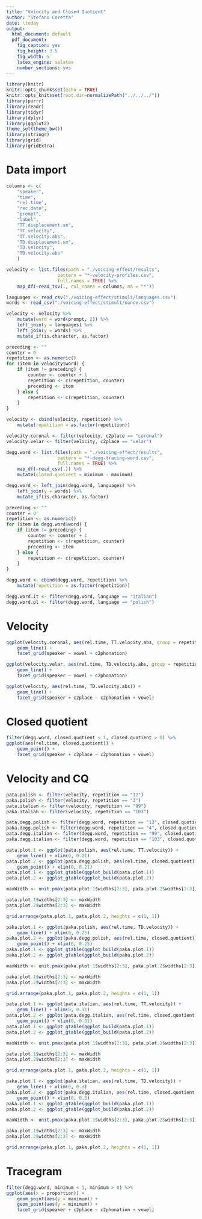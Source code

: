 ```yaml
---
title: "Velocity and Closed Quotient"
author: "Stefano Coretta"
date: \today
output:
  html_document: default
  pdf_document:
    fig_caption: yes
    fig_height: 3.5
    fig_width: 5
    latex_engine: xelatex
    number_sections: yes
---
```


```r
library(knitr)
knitr::opts_chunk$set(echo = TRUE)
knitr::opts_knit$set(root.dir=normalizePath("../../../"))
library(purrr)
library(readr)
library(tidyr)
library(dplyr)
library(ggplot2)
theme_set(theme_bw())
library(stringr)
library(grid)
library(gridExtra)
```

# Data import

```r
columns <- c(
    "speaker",
    "time",
    "rel.time",
    "rec.date",
    "prompt",
    "label",
    "TT.displacement.sm",
    "TT.velocity",
    "TT.velocity.abs",
    "TD.displacement.sm",
    "TD.velocity",
    "TD.velocity.abs"
    )

velocity <- list.files(path = "./voicing-effect/results",
                   pattern = "*-velocity-profiles.csv",
                   full.names = TRUE) %>%
    map_df(~read_tsv(., col_names = columns, na = "*"))

languages <- read_csv("./voicing-effect/stimuli/languages.csv")
words <- read_csv("./voicing-effect/stimuli/nonce.csv")

velocity <- velocity %>%
    mutate(word = word(prompt, 2)) %>%
    left_join(y = languages) %>%
    left_join(y = words) %>%
    mutate_if(is.character, as.factor)

preceding <- ""
counter = 0
repetition <- as.numeric()
for (item in velocity$word) {
    if (item != preceding) {
        counter <- counter + 1
        repetition <- c(repetition, counter)
        preceding <- item
    } else {
        repetition <- c(repetition, counter)
    }
}

velocity <- cbind(velocity, repetition) %>%
    mutate(repetition = as.factor(repetition))

velocity.coronal <- filter(velocity, c2place == "coronal")
velocity.velar <- filter(velocity, c2place == "velar")

degg.word <- list.files(path = "./voicing-effect/results",
                   pattern = "*-degg-tracing-word.csv",
                   full.names = TRUE) %>%
    map_df(~read_csv(.)) %>%
    mutate(closed.quotient = minimum - maximum)

degg.word <- left_join(degg.word, languages) %>%
    left_join(y = words) %>%
    mutate_if(is.character, as.factor)

preceding <- ""
counter = 0
repetition <- as.numeric()
for (item in degg.word$word) {
    if (item != preceding) {
        counter <- counter + 1
        repetition <- c(repetition, counter)
        preceding <- item
    } else {
        repetition <- c(repetition, counter)
    }
}

degg.word <- cbind(degg.word, repetition) %>%
    mutate(repetition = as.factor(repetition))

degg.word.it <- filter(degg.word, language == "italian")
degg.word.pl <- filter(degg.word, language == "polish")
```

# Velocity

```r
ggplot(velocity.coronal, aes(rel.time, TT.velocity.abs, group = repetition)) +
    geom_line() +
    facet_grid(speaker ~ vowel + c2phonation)
```

```r
ggplot(velocity.velar, aes(rel.time, TD.velocity.abs, group = repetition)) +
    geom_line() +
    facet_grid(speaker ~ vowel + c2phonation)
```

```r
ggplot(velocity, aes(rel.time, TD.velocity.abs)) +
    geom_line() +
    facet_grid(speaker + c2place ~ c2phonation + vowel)
```

# Closed quotient

```r
filter(degg.word, closed.quotient < 1, closed.quotient > 0) %>%
ggplot(aes(rel.time, closed.quotient)) +
    geom_point() +
    facet_grid(speaker + c2place ~ c2phonation + vowel)
```

# Velocity and CQ

```r
pata.polish <- filter(velocity, repetition == "12")
paka.polish <- filter(velocity, repetition == "3")
pata.italian <- filter(velocity, repetition == "99")
paka.italian <- filter(velocity, repetition == "103")

pata.degg.polish <- filter(degg.word, repetition == "13", closed.quotient < 1, closed.quotient > 0)
paka.degg.polish <- filter(degg.word, repetition == "4", closed.quotient < 1, closed.quotient > 0)
pata.degg.italian <- filter(degg.word, repetition == "99", closed.quotient < 1, closed.quotient > 0)
paka.degg.italian <- filter(degg.word, repetition == "103", closed.quotient < 1, closed.quotient > 0)
```

```r
pata.plot.1 <- ggplot(pata.polish, aes(rel.time, TT.velocity)) +
    geom_line() + xlim(0, 0.21)
pata.plot.2 <- ggplot(pata.degg.polish, aes(rel.time, closed.quotient)) +
    geom_point() + xlim(0, 0.21)
pata.plot.1 <- ggplot_gtable(ggplot_build(pata.plot.1))
pata.plot.2 <- ggplot_gtable(ggplot_build(pata.plot.2))

maxWidth <- unit.pmax(pata.plot.1$widths[2:3], pata.plot.2$widths[2:3])

pata.plot.1$widths[2:3] <- maxWidth
pata.plot.2$widths[2:3] <- maxWidth
```

```r
grid.arrange(pata.plot.1, pata.plot.2, heights = c(1, 1))
```

```r
paka.plot.1 <- ggplot(paka.polish, aes(rel.time, TD.velocity)) +
    geom_line() + xlim(0, 0.25)
paka.plot.2 <- ggplot(paka.degg.polish, aes(rel.time, closed.quotient)) +
    geom_point() + xlim(0, 0.25)
paka.plot.1 <- ggplot_gtable(ggplot_build(paka.plot.1))
paka.plot.2 <- ggplot_gtable(ggplot_build(paka.plot.2))

maxWidth <- unit.pmax(paka.plot.1$widths[2:3], paka.plot.2$widths[2:3])

paka.plot.1$widths[2:3] <- maxWidth
paka.plot.2$widths[2:3] <- maxWidth
```

```r
grid.arrange(paka.plot.1, paka.plot.2, heights = c(1, 1))
```

```r
pata.plot.1 <- ggplot(pata.italian, aes(rel.time, TT.velocity)) +
    geom_line() + xlim(0, 0.31)
pata.plot.2 <- ggplot(pata.degg.italian, aes(rel.time, closed.quotient)) +
    geom_point() + xlim(0, 0.31)
pata.plot.1 <- ggplot_gtable(ggplot_build(pata.plot.1))
pata.plot.2 <- ggplot_gtable(ggplot_build(pata.plot.2))

maxWidth <- unit.pmax(pata.plot.1$widths[2:3], pata.plot.2$widths[2:3])

pata.plot.1$widths[2:3] <- maxWidth
pata.plot.2$widths[2:3] <- maxWidth
```

```r
grid.arrange(pata.plot.1, pata.plot.2, heights = c(1, 1))
```

```r
paka.plot.1 <- ggplot(paka.italian, aes(rel.time, TD.velocity)) +
    geom_line() + xlim(0, 0.3)
paka.plot.2 <- ggplot(paka.degg.italian, aes(rel.time, closed.quotient)) +
    geom_point() + xlim(0, 0.3)
paka.plot.1 <- ggplot_gtable(ggplot_build(paka.plot.1))
paka.plot.2 <- ggplot_gtable(ggplot_build(paka.plot.2))

maxWidth <- unit.pmax(paka.plot.1$widths[2:3], paka.plot.2$widths[2:3])

paka.plot.1$widths[2:3] <- maxWidth
paka.plot.2$widths[2:3] <- maxWidth
```

```r
grid.arrange(paka.plot.1, paka.plot.2, heights = c(1, 1))
```

# Tracegram

```r
filter(degg.word, minimum < 1, minimum > 0) %>%
ggplot(aes(x = proportion)) +
    geom_point(aes(y = maximum)) +
    geom_point(aes(y = minimum)) +
    facet_grid(speaker + c2place ~ c2phonation + vowel)
```

